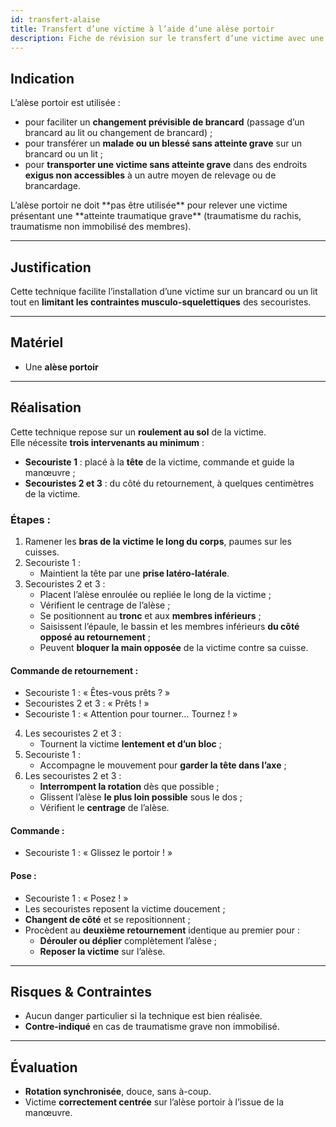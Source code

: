---
id: transfert-alaise
title: Transfert d’une victime à l’aide d’une alèse portoir
description: Fiche de révision sur le transfert d’une victime avec une alèse portoir
---


## Indication

L’alèse portoir est utilisée :

- pour faciliter un **changement prévisible de brancard** (passage d’un brancard au lit ou changement de brancard) ;
- pour transférer un **malade ou un blessé sans atteinte grave** sur un brancard ou un lit ;
- pour **transporter une victime sans atteinte grave** dans des endroits **exigus non accessibles** à un autre moyen de relevage ou de brancardage.

<Admonition type="warning">
L’alèse portoir ne doit **pas être utilisée** pour relever une victime présentant une **atteinte traumatique grave** (traumatisme du rachis, traumatisme non immobilisé des membres).
</Admonition>

---

## Justification

Cette technique facilite l’installation d’une victime sur un brancard ou un lit tout en **limitant les contraintes musculo-squelettiques** des secouristes.

---

## Matériel

- Une **alèse portoir**

---

## Réalisation

Cette technique repose sur un **roulement au sol** de la victime.  
Elle nécessite **trois intervenants au minimum** :

- **Secouriste 1** : placé à la **tête** de la victime, commande et guide la manœuvre ;
- **Secouristes 2 et 3** : du côté du retournement, à quelques centimètres de la victime.

### Étapes :

1. Ramener les **bras de la victime le long du corps**, paumes sur les cuisses.
2. Secouriste 1 :
   - Maintient la tête par une **prise latéro-latérale**.
3. Secouristes 2 et 3 :
   - Placent l’alèse enroulée ou repliée le long de la victime ;
   - Vérifient le centrage de l’alèse ;
   - Se positionnent au **tronc** et aux **membres inférieurs** ;
   - Saisissent l’épaule, le bassin et les membres inférieurs **du côté opposé au retournement** ;
   - Peuvent **bloquer la main opposée** de la victime contre sa cuisse.

#### Commande de retournement :

- Secouriste 1 : « Êtes-vous prêts ? »
- Secouristes 2 et 3 : « Prêts ! »
- Secouriste 1 : « Attention pour tourner… Tournez ! »

4. Les secouristes 2 et 3 :
   - Tournent la victime **lentement et d’un bloc** ;
5. Secouriste 1 :
   - Accompagne le mouvement pour **garder la tête dans l’axe** ;
6. Les secouristes 2 et 3 :
   - **Interrompent la rotation** dès que possible ;
   - Glissent l’alèse **le plus loin possible** sous le dos ;
   - Vérifient le **centrage** de l’alèse.

#### Commande :

- Secouriste 1 : « Glissez le portoir ! »

#### Pose :

- Secouriste 1 : « Posez ! »
- Les secouristes reposent la victime doucement ;
- **Changent de côté** et se repositionnent ;
- Procèdent au **deuxième retournement** identique au premier pour :
  - **Dérouler ou déplier** complètement l’alèse ;
  - **Reposer la victime** sur l’alèse.

---

## Risques & Contraintes

- Aucun danger particulier si la technique est bien réalisée.
- **Contre-indiqué** en cas de traumatisme grave non immobilisé.

---

## Évaluation

- **Rotation synchronisée**, douce, sans à-coup.
- Victime **correctement centrée** sur l’alèse portoir à l’issue de la manœuvre.
